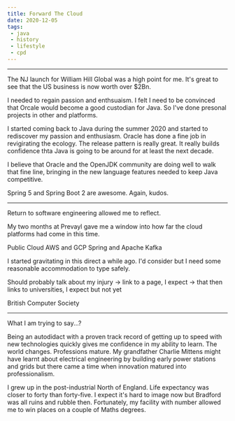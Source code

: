 ```yaml
---
title: Forward The Cloud
date: 2020-12-05
tags:
 - java
 - history
 - lifestyle
 - cpd
---
```



----

The NJ launch for William Hill Global was a high point for me. It's great to see that the US business is now worth
over $2Bn.

I needed to regain passion and enthsuaism. I felt I need to be convinced that Orcale would become a good custodian for
Java. So I've done presonal projects in other and platforms.

I started coming back to Java during the summer 2020 and started to rediscover my passion and enthusiasm. Oracle
has done a fine job in revigirating the ecology. The release pattern is really great. It really builds confidence thta
Java is going to be around for at least the next decade.

I believe that Oracle and the OpenJDK community are doing well to walk that fine line, bringing in the new language features
needed to keep Java competitive.

Spring 5 and Spring Boot 2 are awesome. Again, kudos.

----

Return to software engineering allowed me to reflect.

My two months at Prevayl gave me a window into how far the cloud platforms had come in this time.

Public Cloud AWS and <GatsbyLink to='/lifelong-learning/gcp'>GCP</GatsbyLink>
Spring and <GatsbyLink to='/lifelong-learning/kafka'>Apache Kafka</GatsbyLink>

I started gravitating in this direct a while ago. I'd consider but I need some reasonable accommodation to type safely.

Should probably talk about my injury -> link to a page, I expect -> that then links to universities, I expect but not
yet

British Computer Society

----

What I am trying to say...?

Being an autodidact with a proven track record of getting up to speed with new technologies quickly gives me confidence
in my ability to learn. The world changes. Professions mature. My grandfather Charlie Mittens might have learnt about
electrical engineering by building early power stations and grids but there came a time when innovation matured into
professionalism.

I grew up in the post-industrial North of England. Life expectancy was closer to forty than forty-five. I expect it's
hard to image now but Bradford was all ruins and rubble then. Fortunately, my facility with number allowed me to
win places on a couple of Maths degrees.